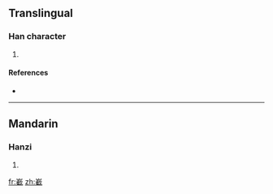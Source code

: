 ==Translingual==

===Han character===
{{Han char|rn=46|rad=山|as=16|sn=19|four=|canj=山十戈土 (UJIG)}}

# {{defn|Han|sort=山16}}

====References====
* {{Han ref|kx=0321.210|dkj=08556|dj=0621.250|hdz=10802.040|uh=5DBB|ud=23995}}

----

==Mandarin==

===Hanzi===
{{cmn-hanzi|pin=[[zá]] ([[za2]])|wg=tsa<sup>2</sup>}}

# {{defn|Mandarin}}

[[fr:嶻]]
[[zh:嶻]]
